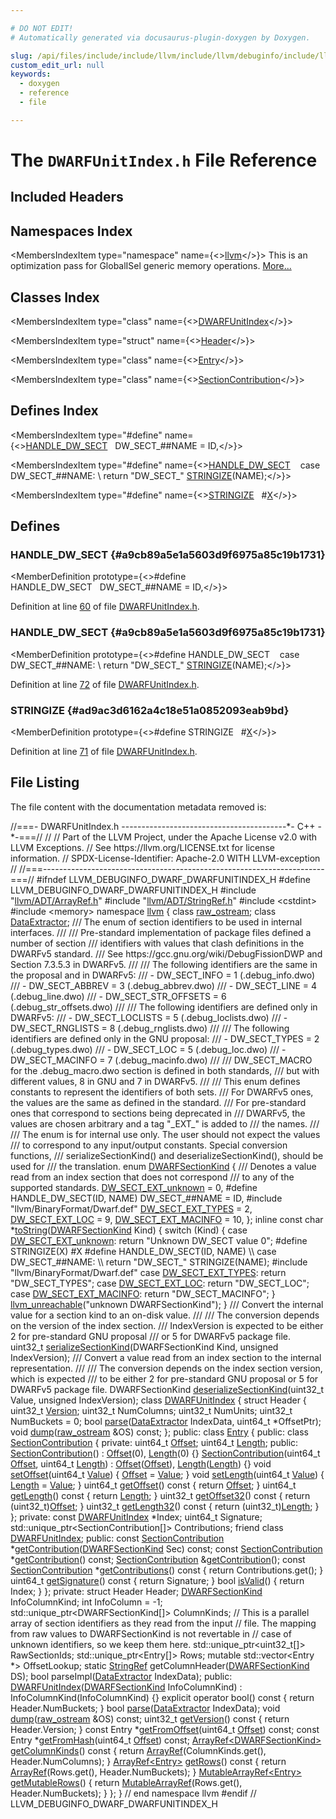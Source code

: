 ```yaml
---

# DO NOT EDIT!
# Automatically generated via docusaurus-plugin-doxygen by Doxygen.

slug: /api/files/include/include/llvm/include/llvm/debuginfo/include/llvm/debuginfo/dwarf/dwarfunitindex-h
custom_edit_url: null
keywords:
  - doxygen
  - reference
  - file

---
```





# The `DWARFUnitIndex.h` File Reference

<DoxygenPage pluginConfig={pluginConfig}>



## Included Headers

<IncludesList>
<IncludesListItem
  filePath="llvm/ADT/ArrayRef.h"
  permalink="/docs/api/files/include/include/llvm/include/llvm/adt/arrayref-h"
  isLocal="true" />
<IncludesListItem
  filePath="llvm/ADT/StringRef.h"
  permalink="/docs/api/files/include/include/llvm/include/llvm/adt/stringref-h"
  isLocal="true" />
<IncludesListItem
  filePath="cstdint"
  permalink=""
  isLocal="false" />
<IncludesListItem
  filePath="memory"
  permalink=""
  isLocal="false" />
<IncludesListItem
  filePath="llvm/BinaryFormat/Dwarf.def"
  permalink=""
  isLocal="true" />
</IncludesList>

## Namespaces Index

<MembersIndex>

<MembersIndexItem
  type="namespace"
  name={<><a href="/docs/api/namespaces/llvm">llvm</a></>}>
This is an optimization pass for GlobalISel generic memory operations. <a href="/docs/api/namespaces/llvm/#details">More...</a>
</MembersIndexItem>

</MembersIndex>

## Classes Index

<MembersIndex>

<MembersIndexItem
  type="class"
  name={<><a href="/docs/api/classes/llvm/dwarfunitindex">DWARFUnitIndex</a></>}>
</MembersIndexItem>

<MembersIndexItem
  type="struct"
  name={<><a href="/docs/api/structs/llvm/dwarfunitindex/header">Header</a></>}>
</MembersIndexItem>

<MembersIndexItem
  type="class"
  name={<><a href="/docs/api/classes/llvm/dwarfunitindex/entry">Entry</a></>}>
</MembersIndexItem>

<MembersIndexItem
  type="class"
  name={<><a href="/docs/api/classes/llvm/dwarfunitindex/entry/sectioncontribution">SectionContribution</a></>}>
</MembersIndexItem>

</MembersIndex>

## Defines Index

<MembersIndex>

<MembersIndexItem
  type="#define"
  name={<><a href="#a9cb89a5e1a5603d9f6975a85c19b1731">HANDLE&#95;DW&#95;SECT</a>&nbsp;&nbsp;&nbsp;DW&#95;SECT&#95;##NAME = ID,</>}>
</MembersIndexItem>

<MembersIndexItem
  type="#define"
  name={<><a href="#a9cb89a5e1a5603d9f6975a85c19b1731">HANDLE&#95;DW&#95;SECT</a>&nbsp;&nbsp;&nbsp;  case DW&#95;SECT&#95;##NAME:                                                         \\
    return &quot;DW&#95;SECT&#95;&quot; <a href="#ad9ac3d6162a4c18e51a0852093eab9bd">STRINGIZE</a>(NAME);</>}>
</MembersIndexItem>

<MembersIndexItem
  type="#define"
  name={<><a href="#ad9ac3d6162a4c18e51a0852093eab9bd">STRINGIZE</a>&nbsp;&nbsp;&nbsp;#<a href="/docs/api/files/lib/lib/tablegen/tablegenbackendskeleton-cpp/#ab60f28d7a141ac46ccc200176a1bca8b">X</a></>}>
</MembersIndexItem>

</MembersIndex>


<SectionDefinition>

## Defines

### HANDLE&#95;DW&#95;SECT {#a9cb89a5e1a5603d9f6975a85c19b1731}

<MemberDefinition
  prototype={<>#define HANDLE&#95;DW&#95;SECT&nbsp;&nbsp;&nbsp;DW&#95;SECT&#95;##NAME = ID,</>}>

Definition at line <a href="#l00060">60</a> of file <a href="/docs/api/files/include/include/llvm/include/llvm/debuginfo/include/llvm/debuginfo/dwarf/dwarfunitindex-h">DWARFUnitIndex.h</a>.
</MemberDefinition>

### HANDLE&#95;DW&#95;SECT {#a9cb89a5e1a5603d9f6975a85c19b1731}

<MemberDefinition
  prototype={<>#define HANDLE&#95;DW&#95;SECT&nbsp;&nbsp;&nbsp;  case DW&#95;SECT&#95;##NAME:                                                         \\
    return &quot;DW&#95;SECT&#95;&quot; <a href="#ad9ac3d6162a4c18e51a0852093eab9bd">STRINGIZE</a>(NAME);</>}>

Definition at line <a href="#l00072">72</a> of file <a href="/docs/api/files/include/include/llvm/include/llvm/debuginfo/include/llvm/debuginfo/dwarf/dwarfunitindex-h">DWARFUnitIndex.h</a>.
</MemberDefinition>

### STRINGIZE {#ad9ac3d6162a4c18e51a0852093eab9bd}

<MemberDefinition
  prototype={<>#define STRINGIZE&nbsp;&nbsp;&nbsp;#<a href="/docs/api/files/lib/lib/tablegen/tablegenbackendskeleton-cpp/#ab60f28d7a141ac46ccc200176a1bca8b">X</a></>}>

Definition at line <a href="#l00071">71</a> of file <a href="/docs/api/files/include/include/llvm/include/llvm/debuginfo/include/llvm/debuginfo/dwarf/dwarfunitindex-h">DWARFUnitIndex.h</a>.
</MemberDefinition>

</SectionDefinition>

## File Listing

The file content with the documentation metadata removed is:

<ProgramListing>

<Link id="l00001" /><CodeLine lineNumber="1"><span class="doxyHighlightComment">//===- DWARFUnitIndex.h -----------------------------------------&#42;- C++ -&#42;-===//</span></CodeLine>
<Link id="l00002" /><CodeLine lineNumber="2"><span class="doxyHighlightComment">//</span></CodeLine>
<Link id="l00003" /><CodeLine lineNumber="3"><span class="doxyHighlightComment">// Part of the LLVM Project, under the Apache License v2.0 with LLVM Exceptions.</span></CodeLine>
<Link id="l00004" /><CodeLine lineNumber="4"><span class="doxyHighlightComment">// See https://llvm.org/LICENSE.txt for license information.</span></CodeLine>
<Link id="l00005" /><CodeLine lineNumber="5"><span class="doxyHighlightComment">// SPDX-License-Identifier: Apache-2.0 WITH LLVM-exception</span></CodeLine>
<Link id="l00006" /><CodeLine lineNumber="6"><span class="doxyHighlightComment">//</span></CodeLine>
<Link id="l00007" /><CodeLine lineNumber="7"><span class="doxyHighlightComment">//===----------------------------------------------------------------------===//</span></CodeLine>
<Link id="l00008" /><CodeLine lineNumber="8"></CodeLine>
<Link id="l00009" /><CodeLine lineNumber="9"><span class="doxyHighlightPreprocessor">#ifndef LLVM&#95;DEBUGINFO&#95;DWARF&#95;DWARFUNITINDEX&#95;H</span></CodeLine>
<Link id="l00010" /><CodeLine lineNumber="10"><span class="doxyHighlightPreprocessor">#define LLVM&#95;DEBUGINFO&#95;DWARF&#95;DWARFUNITINDEX&#95;H</span></CodeLine>
<Link id="l00011" /><CodeLine lineNumber="11"></CodeLine>
<Link id="l00012" /><CodeLine lineNumber="12"><span class="doxyHighlightPreprocessor">#include &quot;<a href="/docs/api/files/include/include/llvm/include/llvm/adt/arrayref-h">llvm/ADT/ArrayRef.h</a>&quot;</span></CodeLine>
<Link id="l00013" /><CodeLine lineNumber="13"><span class="doxyHighlightPreprocessor">#include &quot;<a href="/docs/api/files/include/include/llvm/include/llvm/adt/stringref-h">llvm/ADT/StringRef.h</a>&quot;</span></CodeLine>
<Link id="l00014" /><CodeLine lineNumber="14"><span class="doxyHighlightPreprocessor">#include &lt;cstdint&gt;</span></CodeLine>
<Link id="l00015" /><CodeLine lineNumber="15"><span class="doxyHighlightPreprocessor">#include &lt;memory&gt;</span></CodeLine>
<Link id="l00016" /><CodeLine lineNumber="16"></CodeLine>
<Link id="l00017" /><CodeLine lineNumber="17"><span class="doxyHighlightKeyword">namespace </span><span class="doxyHighlight"><a href="/docs/api/namespaces/llvm">llvm</a> &#123;</span></CodeLine>
<Link id="l00018" /><CodeLine lineNumber="18"></CodeLine>
<Link id="l00019" /><CodeLine lineNumber="19"><span class="doxyHighlightKeyword">class </span><span class="doxyHighlight"><a href="/docs/api/classes/llvm/raw-ostream">raw&#95;ostream</a>;</span></CodeLine>
<Link id="l00020" /><CodeLine lineNumber="20"><span class="doxyHighlightKeyword">class </span><span class="doxyHighlight"><a href="/docs/api/classes/llvm/dataextractor">DataExtractor</a>;</span></CodeLine>
<Link id="l00021" /><CodeLine lineNumber="21"></CodeLine>
<Link id="l00022" /><CodeLine lineNumber="22"><span class="doxyHighlightComment">/// The enum of section identifiers to be used in internal interfaces.</span></CodeLine>
<Link id="l00023" /><CodeLine lineNumber="23"><span class="doxyHighlightComment">///</span></CodeLine>
<Link id="l00024" /><CodeLine lineNumber="24"><span class="doxyHighlightComment">/// Pre-standard implementation of package files defined a number of section</span></CodeLine>
<Link id="l00025" /><CodeLine lineNumber="25"><span class="doxyHighlightComment">/// identifiers with values that clash definitions in the DWARFv5 standard.</span></CodeLine>
<Link id="l00026" /><CodeLine lineNumber="26"><span class="doxyHighlightComment">/// See https://gcc.gnu.org/wiki/DebugFissionDWP and Section 7.3.5.3 in DWARFv5.</span></CodeLine>
<Link id="l00027" /><CodeLine lineNumber="27"><span class="doxyHighlightComment">///</span></CodeLine>
<Link id="l00028" /><CodeLine lineNumber="28"><span class="doxyHighlightComment">/// The following identifiers are the same in the proposal and in DWARFv5:</span></CodeLine>
<Link id="l00029" /><CodeLine lineNumber="29"><span class="doxyHighlightComment">/// - DW&#95;SECT&#95;INFO         = 1 (.debug&#95;info.dwo)</span></CodeLine>
<Link id="l00030" /><CodeLine lineNumber="30"><span class="doxyHighlightComment">/// - DW&#95;SECT&#95;ABBREV       = 3 (.debug&#95;abbrev.dwo)</span></CodeLine>
<Link id="l00031" /><CodeLine lineNumber="31"><span class="doxyHighlightComment">/// - DW&#95;SECT&#95;LINE         = 4 (.debug&#95;line.dwo)</span></CodeLine>
<Link id="l00032" /><CodeLine lineNumber="32"><span class="doxyHighlightComment">/// - DW&#95;SECT&#95;STR&#95;OFFSETS  = 6 (.debug&#95;str&#95;offsets.dwo)</span></CodeLine>
<Link id="l00033" /><CodeLine lineNumber="33"><span class="doxyHighlightComment">///</span></CodeLine>
<Link id="l00034" /><CodeLine lineNumber="34"><span class="doxyHighlightComment">/// The following identifiers are defined only in DWARFv5:</span></CodeLine>
<Link id="l00035" /><CodeLine lineNumber="35"><span class="doxyHighlightComment">/// - DW&#95;SECT&#95;LOCLISTS     = 5 (.debug&#95;loclists.dwo)</span></CodeLine>
<Link id="l00036" /><CodeLine lineNumber="36"><span class="doxyHighlightComment">/// - DW&#95;SECT&#95;RNGLISTS     = 8 (.debug&#95;rnglists.dwo)</span></CodeLine>
<Link id="l00037" /><CodeLine lineNumber="37"><span class="doxyHighlightComment">///</span></CodeLine>
<Link id="l00038" /><CodeLine lineNumber="38"><span class="doxyHighlightComment">/// The following identifiers are defined only in the GNU proposal:</span></CodeLine>
<Link id="l00039" /><CodeLine lineNumber="39"><span class="doxyHighlightComment">/// - DW&#95;SECT&#95;TYPES        = 2 (.debug&#95;types.dwo)</span></CodeLine>
<Link id="l00040" /><CodeLine lineNumber="40"><span class="doxyHighlightComment">/// - DW&#95;SECT&#95;LOC          = 5 (.debug&#95;loc.dwo)</span></CodeLine>
<Link id="l00041" /><CodeLine lineNumber="41"><span class="doxyHighlightComment">/// - DW&#95;SECT&#95;MACINFO      = 7 (.debug&#95;macinfo.dwo)</span></CodeLine>
<Link id="l00042" /><CodeLine lineNumber="42"><span class="doxyHighlightComment">///</span></CodeLine>
<Link id="l00043" /><CodeLine lineNumber="43"><span class="doxyHighlightComment">/// DW&#95;SECT&#95;MACRO for the .debug&#95;macro.dwo section is defined in both standards,</span></CodeLine>
<Link id="l00044" /><CodeLine lineNumber="44"><span class="doxyHighlightComment">/// but with different values, 8 in GNU and 7 in DWARFv5.</span></CodeLine>
<Link id="l00045" /><CodeLine lineNumber="45"><span class="doxyHighlightComment">///</span></CodeLine>
<Link id="l00046" /><CodeLine lineNumber="46"><span class="doxyHighlightComment">/// This enum defines constants to represent the identifiers of both sets.</span></CodeLine>
<Link id="l00047" /><CodeLine lineNumber="47"><span class="doxyHighlightComment">/// For DWARFv5 ones, the values are the same as defined in the standard.</span></CodeLine>
<Link id="l00048" /><CodeLine lineNumber="48"><span class="doxyHighlightComment">/// For pre-standard ones that correspond to sections being deprecated in</span></CodeLine>
<Link id="l00049" /><CodeLine lineNumber="49"><span class="doxyHighlightComment">/// DWARFv5, the values are chosen arbitrary and a tag &quot;&#95;EXT&#95;&quot; is added to</span></CodeLine>
<Link id="l00050" /><CodeLine lineNumber="50"><span class="doxyHighlightComment">/// the names.</span></CodeLine>
<Link id="l00051" /><CodeLine lineNumber="51"><span class="doxyHighlightComment">///</span></CodeLine>
<Link id="l00052" /><CodeLine lineNumber="52"><span class="doxyHighlightComment">/// The enum is for internal use only. The user should not expect the values</span></CodeLine>
<Link id="l00053" /><CodeLine lineNumber="53"><span class="doxyHighlightComment">/// to correspond to any input/output constants. Special conversion functions,</span></CodeLine>
<Link id="l00054" /><CodeLine lineNumber="54"><span class="doxyHighlightComment">/// serializeSectionKind() and deserializeSectionKind(), should be used for</span></CodeLine>
<Link id="l00055" /><CodeLine lineNumber="55"><span class="doxyHighlightComment">/// the translation.</span></CodeLine>
<Link id="l00056" /><CodeLine lineNumber="56" lineLink="/docs/api/namespaces/llvm/#a52d529efd96454b48642563c5f78e242"><span class="doxyHighlightKeyword">enum</span><span class="doxyHighlight"> <a href="/docs/api/namespaces/llvm/#a52d529efd96454b48642563c5f78e242">DWARFSectionKind</a> &#123;</span></CodeLine>
<Link id="l00057" /><CodeLine lineNumber="57"><span class="doxyHighlightComment">  /// Denotes a value read from an index section that does not correspond</span></CodeLine>
<Link id="l00058" /><CodeLine lineNumber="58"><span class="doxyHighlightComment">  /// to any of the supported standards.</span></CodeLine>
<Link id="l00059" /><CodeLine lineNumber="59" lineLink="/docs/api/namespaces/llvm/#a52d529efd96454b48642563c5f78e242a3deaa3086642de18a4d80695d0191a36"><span class="doxyHighlight">  <a href="/docs/api/namespaces/llvm/#a52d529efd96454b48642563c5f78e242a3deaa3086642de18a4d80695d0191a36">DW&#95;SECT&#95;EXT&#95;unknown</a> = 0,</span></CodeLine>
<Link id="l00060" /><CodeLine lineNumber="60" lineLink="#a9cb89a5e1a5603d9f6975a85c19b1731"><span class="doxyHighlightPreprocessor">#define HANDLE&#95;DW&#95;SECT(ID, NAME) DW&#95;SECT&#95;##NAME = ID,</span></CodeLine>
<Link id="l00061" /><CodeLine lineNumber="61"><span class="doxyHighlightPreprocessor">#include &quot;llvm/BinaryFormat/Dwarf.def&quot;</span></CodeLine>
<Link id="l00062" /><CodeLine lineNumber="62" lineLink="/docs/api/namespaces/llvm/#a52d529efd96454b48642563c5f78e242a635a63c1fbd498b75ee76603878154ca"><span class="doxyHighlight">  <a href="/docs/api/namespaces/llvm/#a52d529efd96454b48642563c5f78e242a635a63c1fbd498b75ee76603878154ca">DW&#95;SECT&#95;EXT&#95;TYPES</a> = 2,</span></CodeLine>
<Link id="l00063" /><CodeLine lineNumber="63" lineLink="/docs/api/namespaces/llvm/#a52d529efd96454b48642563c5f78e242a3c17e61a3717834d08557468dd5dd721"><span class="doxyHighlight">  <a href="/docs/api/namespaces/llvm/#a52d529efd96454b48642563c5f78e242a3c17e61a3717834d08557468dd5dd721">DW&#95;SECT&#95;EXT&#95;LOC</a> = 9,</span></CodeLine>
<Link id="l00064" /><CodeLine lineNumber="64" lineLink="/docs/api/namespaces/llvm/#a52d529efd96454b48642563c5f78e242ad0aa159fd629a5e0922fc1c90ee5da70"><span class="doxyHighlight">  <a href="/docs/api/namespaces/llvm/#a52d529efd96454b48642563c5f78e242ad0aa159fd629a5e0922fc1c90ee5da70">DW&#95;SECT&#95;EXT&#95;MACINFO</a> = 10,</span></CodeLine>
<Link id="l00065" /><CodeLine lineNumber="65"><span class="doxyHighlight">&#125;;</span></CodeLine>
<Link id="l00066" /><CodeLine lineNumber="66"></CodeLine>
<Link id="l00067" /><CodeLine lineNumber="67" lineLink="/docs/api/namespaces/llvm/#ad06d74e24faba91639ef782ef7291c3d"><span class="doxyHighlightKeyword">inline</span><span class="doxyHighlight"> </span><span class="doxyHighlightKeyword">const</span><span class="doxyHighlight"> </span><span class="doxyHighlightKeywordType">char</span><span class="doxyHighlight"> &#42;<a href="/docs/api/namespaces/llvm/#aba83a013c55b19255697393a10d9165e">toString</a>(<a href="/docs/api/namespaces/llvm/#a52d529efd96454b48642563c5f78e242">DWARFSectionKind</a> Kind) &#123;</span></CodeLine>
<Link id="l00068" /><CodeLine lineNumber="68"><span class="doxyHighlight">  </span><span class="doxyHighlightKeywordFlow">switch</span><span class="doxyHighlight"> (Kind) &#123;</span></CodeLine>
<Link id="l00069" /><CodeLine lineNumber="69"><span class="doxyHighlight">  </span><span class="doxyHighlightKeywordFlow">case</span><span class="doxyHighlight"> <a href="/docs/api/namespaces/llvm/#a52d529efd96454b48642563c5f78e242a3deaa3086642de18a4d80695d0191a36">DW&#95;SECT&#95;EXT&#95;unknown</a>:</span></CodeLine>
<Link id="l00070" /><CodeLine lineNumber="70"><span class="doxyHighlight">    </span><span class="doxyHighlightKeywordFlow">return</span><span class="doxyHighlight"> </span><span class="doxyHighlightStringLiteral">&quot;Unknown DW&#95;SECT value 0&quot;</span><span class="doxyHighlight">;</span></CodeLine>
<Link id="l00071" /><CodeLine lineNumber="71"><span class="doxyHighlightPreprocessor">#define STRINGIZE(X) #X</span></CodeLine>
<Link id="l00072" /><CodeLine lineNumber="72"><span class="doxyHighlightPreprocessor">#define HANDLE&#95;DW&#95;SECT(ID, NAME)                                               \\</span></CodeLine>
<Link id="l00073" /><CodeLine lineNumber="73"><span class="doxyHighlightPreprocessor">  case DW&#95;SECT&#95;##NAME:                                                         \\</span></CodeLine>
<Link id="l00074" /><CodeLine lineNumber="74"><span class="doxyHighlightPreprocessor">    return &quot;DW&#95;SECT&#95;&quot; STRINGIZE(NAME);</span></CodeLine>
<Link id="l00075" /><CodeLine lineNumber="75"><span class="doxyHighlightPreprocessor">#include &quot;llvm/BinaryFormat/Dwarf.def&quot;</span></CodeLine>
<Link id="l00076" /><CodeLine lineNumber="76"><span class="doxyHighlight">  </span><span class="doxyHighlightKeywordFlow">case</span><span class="doxyHighlight"> <a href="/docs/api/namespaces/llvm/#a52d529efd96454b48642563c5f78e242a635a63c1fbd498b75ee76603878154ca">DW&#95;SECT&#95;EXT&#95;TYPES</a>:</span></CodeLine>
<Link id="l00077" /><CodeLine lineNumber="77"><span class="doxyHighlight">    </span><span class="doxyHighlightKeywordFlow">return</span><span class="doxyHighlight"> </span><span class="doxyHighlightStringLiteral">&quot;DW&#95;SECT&#95;TYPES&quot;</span><span class="doxyHighlight">;</span></CodeLine>
<Link id="l00078" /><CodeLine lineNumber="78"><span class="doxyHighlight">  </span><span class="doxyHighlightKeywordFlow">case</span><span class="doxyHighlight"> <a href="/docs/api/namespaces/llvm/#a52d529efd96454b48642563c5f78e242a3c17e61a3717834d08557468dd5dd721">DW&#95;SECT&#95;EXT&#95;LOC</a>:</span></CodeLine>
<Link id="l00079" /><CodeLine lineNumber="79"><span class="doxyHighlight">    </span><span class="doxyHighlightKeywordFlow">return</span><span class="doxyHighlight"> </span><span class="doxyHighlightStringLiteral">&quot;DW&#95;SECT&#95;LOC&quot;</span><span class="doxyHighlight">;</span></CodeLine>
<Link id="l00080" /><CodeLine lineNumber="80"><span class="doxyHighlight">  </span><span class="doxyHighlightKeywordFlow">case</span><span class="doxyHighlight"> <a href="/docs/api/namespaces/llvm/#a52d529efd96454b48642563c5f78e242ad0aa159fd629a5e0922fc1c90ee5da70">DW&#95;SECT&#95;EXT&#95;MACINFO</a>:</span></CodeLine>
<Link id="l00081" /><CodeLine lineNumber="81"><span class="doxyHighlight">    </span><span class="doxyHighlightKeywordFlow">return</span><span class="doxyHighlight"> </span><span class="doxyHighlightStringLiteral">&quot;DW&#95;SECT&#95;MACINFO&quot;</span><span class="doxyHighlight">;</span></CodeLine>
<Link id="l00082" /><CodeLine lineNumber="82"><span class="doxyHighlight">  &#125;</span></CodeLine>
<Link id="l00083" /><CodeLine lineNumber="83"><span class="doxyHighlight">  <a href="/docs/api/files/include/include/llvm/include/llvm/support/errorhandling-h/#ace243f5c25697a1107cce46626b3dc94">llvm&#95;unreachable</a>(</span><span class="doxyHighlightStringLiteral">&quot;unknown DWARFSectionKind&quot;</span><span class="doxyHighlight">);</span></CodeLine>
<Link id="l00084" /><CodeLine lineNumber="84"><span class="doxyHighlight">&#125;</span></CodeLine>
<Link id="l00085" /><CodeLine lineNumber="85"></CodeLine>
<Link id="l00086" /><CodeLine lineNumber="86"><span class="doxyHighlightComment">/// Convert the internal value for a section kind to an on-disk value.</span></CodeLine>
<Link id="l00087" /><CodeLine lineNumber="87"><span class="doxyHighlightComment">///</span></CodeLine>
<Link id="l00088" /><CodeLine lineNumber="88"><span class="doxyHighlightComment">/// The conversion depends on the version of the index section.</span></CodeLine>
<Link id="l00089" /><CodeLine lineNumber="89"><span class="doxyHighlightComment">/// IndexVersion is expected to be either 2 for pre-standard GNU proposal</span></CodeLine>
<Link id="l00090" /><CodeLine lineNumber="90"><span class="doxyHighlightComment">/// or 5 for DWARFv5 package file.</span></CodeLine>
<Link id="l00091" /><CodeLine lineNumber="91"><span class="doxyHighlight">uint32&#95;t <a href="/docs/api/namespaces/llvm/#a65e9a46202bf3a405d3465c68e54ff54">serializeSectionKind</a>(DWARFSectionKind Kind, </span><span class="doxyHighlightKeywordType">unsigned</span><span class="doxyHighlight"> IndexVersion);</span></CodeLine>
<Link id="l00092" /><CodeLine lineNumber="92"></CodeLine>
<Link id="l00093" /><CodeLine lineNumber="93"><span class="doxyHighlightComment">/// Convert a value read from an index section to the internal representation.</span></CodeLine>
<Link id="l00094" /><CodeLine lineNumber="94"><span class="doxyHighlightComment">///</span></CodeLine>
<Link id="l00095" /><CodeLine lineNumber="95"><span class="doxyHighlightComment">/// The conversion depends on the index section version, which is expected</span></CodeLine>
<Link id="l00096" /><CodeLine lineNumber="96"><span class="doxyHighlightComment">/// to be either 2 for pre-standard GNU proposal or 5 for DWARFv5 package file.</span></CodeLine>
<Link id="l00097" /><CodeLine lineNumber="97"><span class="doxyHighlight">DWARFSectionKind <a href="/docs/api/namespaces/llvm/#a50d1e7c7632259688573e3e6788f3639">deserializeSectionKind</a>(uint32&#95;t Value, </span><span class="doxyHighlightKeywordType">unsigned</span><span class="doxyHighlight"> IndexVersion);</span></CodeLine>
<Link id="l00098" /><CodeLine lineNumber="98"></CodeLine>
<Link id="l00099" /><CodeLine lineNumber="99" lineLink="/docs/api/classes/llvm/dwarfunitindex"><span class="doxyHighlightKeyword">class </span><span class="doxyHighlight"><a href="/docs/api/classes/llvm/dwarfunitindex/#ab3350ae5dd9e2087f804608f4ce2c107">DWARFUnitIndex</a> &#123;</span></CodeLine>
<Link id="l00100" /><CodeLine lineNumber="100"><span class="doxyHighlight">  </span><span class="doxyHighlightKeyword">struct </span><span class="doxyHighlight">Header &#123;</span></CodeLine>
<Link id="l00101" /><CodeLine lineNumber="101"><span class="doxyHighlight">    uint32&#95;t <a href="/docs/api/namespaces/llvm/#a689a023f54d38d41f6d952cac41ee538">Version</a>;</span></CodeLine>
<Link id="l00102" /><CodeLine lineNumber="102"><span class="doxyHighlight">    uint32&#95;t NumColumns;</span></CodeLine>
<Link id="l00103" /><CodeLine lineNumber="103"><span class="doxyHighlight">    uint32&#95;t NumUnits;</span></CodeLine>
<Link id="l00104" /><CodeLine lineNumber="104"><span class="doxyHighlight">    uint32&#95;t NumBuckets = 0;</span></CodeLine>
<Link id="l00105" /><CodeLine lineNumber="105"></CodeLine>
<Link id="l00106" /><CodeLine lineNumber="106"><span class="doxyHighlight">    </span><span class="doxyHighlightKeywordType">bool</span><span class="doxyHighlight"> <a href="/docs/api/classes/llvm/dwarfunitindex/#a912f3ddca68fb6c538540be0c0b9c98d">parse</a>(<a href="/docs/api/classes/llvm/dataextractor">DataExtractor</a> IndexData, uint64&#95;t &#42;OffsetPtr);</span></CodeLine>
<Link id="l00107" /><CodeLine lineNumber="107"><span class="doxyHighlight">    </span><span class="doxyHighlightKeywordType">void</span><span class="doxyHighlight"> <a href="/docs/api/classes/llvm/dwarfunitindex/#a8b1fff716b8c2d13ec16bf4cb315ef8c">dump</a>(<a href="/docs/api/classes/llvm/raw-ostream">raw&#95;ostream</a> &amp;OS) </span><span class="doxyHighlightKeyword">const</span><span class="doxyHighlight">;</span></CodeLine>
<Link id="l00108" /><CodeLine lineNumber="108"><span class="doxyHighlight">  &#125;;</span></CodeLine>
<Link id="l00109" /><CodeLine lineNumber="109"></CodeLine>
<Link id="l00110" /><CodeLine lineNumber="110"><span class="doxyHighlightKeyword">public</span><span class="doxyHighlight">:</span></CodeLine>
<Link id="l00111" /><CodeLine lineNumber="111" lineLink="/docs/api/classes/llvm/dwarfunitindex/entry"><span class="doxyHighlight">  </span><span class="doxyHighlightKeyword">class </span><span class="doxyHighlight"><a href="/docs/api/classes/llvm/dwarfunitindex/entry">Entry</a> &#123;</span></CodeLine>
<Link id="l00112" /><CodeLine lineNumber="112"><span class="doxyHighlight">  </span><span class="doxyHighlightKeyword">public</span><span class="doxyHighlight">:</span></CodeLine>
<Link id="l00113" /><CodeLine lineNumber="113" lineLink="/docs/api/classes/llvm/dwarfunitindex/entry/sectioncontribution"><span class="doxyHighlight">    </span><span class="doxyHighlightKeyword">class </span><span class="doxyHighlight"><a href="/docs/api/classes/llvm/dwarfunitindex/entry/sectioncontribution/#a5db3e8390b84c89cf260806f22c0e8c8">SectionContribution</a> &#123;</span></CodeLine>
<Link id="l00114" /><CodeLine lineNumber="114"><span class="doxyHighlight">    </span><span class="doxyHighlightKeyword">private</span><span class="doxyHighlight">:</span></CodeLine>
<Link id="l00115" /><CodeLine lineNumber="115"><span class="doxyHighlight">      uint64&#95;t <a href="/docs/api/namespaces/llvm/#a05f5b9a11bdcc5feba62899f95dcf878a3134224cba2545bc57954d3b072aebb4">Offset</a>;</span></CodeLine>
<Link id="l00116" /><CodeLine lineNumber="116"><span class="doxyHighlight">      uint64&#95;t <a href="/docs/api/namespaces/llvm/#a05f5b9a11bdcc5feba62899f95dcf878af6d9f1c7b49b7601fae6a545002a6763">Length</a>;</span></CodeLine>
<Link id="l00117" /><CodeLine lineNumber="117"></CodeLine>
<Link id="l00118" /><CodeLine lineNumber="118"><span class="doxyHighlight">    </span><span class="doxyHighlightKeyword">public</span><span class="doxyHighlight">:</span></CodeLine>
<Link id="l00119" /><CodeLine lineNumber="119" lineLink="/docs/api/classes/llvm/dwarfunitindex/entry/sectioncontribution/#a5db3e8390b84c89cf260806f22c0e8c8"><span class="doxyHighlight">      <a href="/docs/api/classes/llvm/dwarfunitindex/entry/sectioncontribution/#a5db3e8390b84c89cf260806f22c0e8c8">SectionContribution</a>() : <a href="/docs/api/namespaces/llvm/#a05f5b9a11bdcc5feba62899f95dcf878a3134224cba2545bc57954d3b072aebb4">Offset</a>(0), <a href="/docs/api/namespaces/llvm/#a05f5b9a11bdcc5feba62899f95dcf878af6d9f1c7b49b7601fae6a545002a6763">Length</a>(0) &#123;&#125;</span></CodeLine>
<Link id="l00120" /><CodeLine lineNumber="120" lineLink="/docs/api/classes/llvm/dwarfunitindex/entry/sectioncontribution/#a8bcb2692c60fbf01b51cc543c5898d02"><span class="doxyHighlight">      <a href="/docs/api/classes/llvm/dwarfunitindex/entry/sectioncontribution/#a8bcb2692c60fbf01b51cc543c5898d02">SectionContribution</a>(uint64&#95;t <a href="/docs/api/namespaces/llvm/#a05f5b9a11bdcc5feba62899f95dcf878a3134224cba2545bc57954d3b072aebb4">Offset</a>, uint64&#95;t <a href="/docs/api/namespaces/llvm/#a05f5b9a11bdcc5feba62899f95dcf878af6d9f1c7b49b7601fae6a545002a6763">Length</a>)</span></CodeLine>
<Link id="l00121" /><CodeLine lineNumber="121"><span class="doxyHighlight">          : <a href="/docs/api/namespaces/llvm/#a05f5b9a11bdcc5feba62899f95dcf878a3134224cba2545bc57954d3b072aebb4">Offset</a>(<a href="/docs/api/namespaces/llvm/#a05f5b9a11bdcc5feba62899f95dcf878a3134224cba2545bc57954d3b072aebb4">Offset</a>), <a href="/docs/api/namespaces/llvm/#a05f5b9a11bdcc5feba62899f95dcf878af6d9f1c7b49b7601fae6a545002a6763">Length</a>(<a href="/docs/api/namespaces/llvm/#a05f5b9a11bdcc5feba62899f95dcf878af6d9f1c7b49b7601fae6a545002a6763">Length</a>) &#123;&#125;</span></CodeLine>
<Link id="l00122" /><CodeLine lineNumber="122"></CodeLine>
<Link id="l00123" /><CodeLine lineNumber="123" lineLink="/docs/api/classes/llvm/dwarfunitindex/entry/sectioncontribution/#a36937560f2242eda2a5a741cbe36a5c8"><span class="doxyHighlight">      </span><span class="doxyHighlightKeywordType">void</span><span class="doxyHighlight"> <a href="/docs/api/classes/llvm/dwarfunitindex/entry/sectioncontribution/#a36937560f2242eda2a5a741cbe36a5c8">setOffset</a>(uint64&#95;t <a href="/docs/api/classes/llvm/value">Value</a>) &#123; <a href="/docs/api/namespaces/llvm/#a05f5b9a11bdcc5feba62899f95dcf878a3134224cba2545bc57954d3b072aebb4">Offset</a> = <a href="/docs/api/classes/llvm/value">Value</a>; &#125;</span></CodeLine>
<Link id="l00124" /><CodeLine lineNumber="124" lineLink="/docs/api/classes/llvm/dwarfunitindex/entry/sectioncontribution/#a4ab1df3278101a718e6aba9c1fd8d325"><span class="doxyHighlight">      </span><span class="doxyHighlightKeywordType">void</span><span class="doxyHighlight"> <a href="/docs/api/classes/llvm/dwarfunitindex/entry/sectioncontribution/#a4ab1df3278101a718e6aba9c1fd8d325">setLength</a>(uint64&#95;t <a href="/docs/api/classes/llvm/value">Value</a>) &#123; <a href="/docs/api/namespaces/llvm/#a05f5b9a11bdcc5feba62899f95dcf878af6d9f1c7b49b7601fae6a545002a6763">Length</a> = <a href="/docs/api/classes/llvm/value">Value</a>; &#125;</span></CodeLine>
<Link id="l00125" /><CodeLine lineNumber="125" lineLink="/docs/api/classes/llvm/dwarfunitindex/entry/sectioncontribution/#ae92621f43ffe14255080f55a1386fa76"><span class="doxyHighlight">      uint64&#95;t <a href="/docs/api/classes/llvm/dwarfunitindex/entry/sectioncontribution/#ae92621f43ffe14255080f55a1386fa76">getOffset</a>()</span><span class="doxyHighlightKeyword"> const </span><span class="doxyHighlight">&#123; </span><span class="doxyHighlightKeywordFlow">return</span><span class="doxyHighlight"> <a href="/docs/api/namespaces/llvm/#a05f5b9a11bdcc5feba62899f95dcf878a3134224cba2545bc57954d3b072aebb4">Offset</a>; &#125;</span></CodeLine>
<Link id="l00126" /><CodeLine lineNumber="126" lineLink="/docs/api/classes/llvm/dwarfunitindex/entry/sectioncontribution/#a30f6a0d23db4ce6797aa7f49636a2d01"><span class="doxyHighlight">      uint64&#95;t <a href="/docs/api/classes/llvm/dwarfunitindex/entry/sectioncontribution/#a30f6a0d23db4ce6797aa7f49636a2d01">getLength</a>()</span><span class="doxyHighlightKeyword"> const </span><span class="doxyHighlight">&#123; </span><span class="doxyHighlightKeywordFlow">return</span><span class="doxyHighlight"> <a href="/docs/api/namespaces/llvm/#a05f5b9a11bdcc5feba62899f95dcf878af6d9f1c7b49b7601fae6a545002a6763">Length</a>; &#125;</span></CodeLine>
<Link id="l00127" /><CodeLine lineNumber="127" lineLink="/docs/api/classes/llvm/dwarfunitindex/entry/sectioncontribution/#a144cd4336a3dbf7d4be610860b4acd4c"><span class="doxyHighlight">      uint32&#95;t <a href="/docs/api/classes/llvm/dwarfunitindex/entry/sectioncontribution/#a144cd4336a3dbf7d4be610860b4acd4c">getOffset32</a>()</span><span class="doxyHighlightKeyword"> const </span><span class="doxyHighlight">&#123; </span><span class="doxyHighlightKeywordFlow">return</span><span class="doxyHighlight"> (uint32&#95;t)<a href="/docs/api/namespaces/llvm/#a05f5b9a11bdcc5feba62899f95dcf878a3134224cba2545bc57954d3b072aebb4">Offset</a>; &#125;</span></CodeLine>
<Link id="l00128" /><CodeLine lineNumber="128" lineLink="/docs/api/classes/llvm/dwarfunitindex/entry/sectioncontribution/#a5182085c1e8f5a62136b541aeac92940"><span class="doxyHighlight">      uint32&#95;t <a href="/docs/api/classes/llvm/dwarfunitindex/entry/sectioncontribution/#a5182085c1e8f5a62136b541aeac92940">getLength32</a>()</span><span class="doxyHighlightKeyword"> const </span><span class="doxyHighlight">&#123; </span><span class="doxyHighlightKeywordFlow">return</span><span class="doxyHighlight"> (uint32&#95;t)<a href="/docs/api/namespaces/llvm/#a05f5b9a11bdcc5feba62899f95dcf878af6d9f1c7b49b7601fae6a545002a6763">Length</a>; &#125;</span></CodeLine>
<Link id="l00129" /><CodeLine lineNumber="129"><span class="doxyHighlight">    &#125;;</span></CodeLine>
<Link id="l00130" /><CodeLine lineNumber="130"></CodeLine>
<Link id="l00131" /><CodeLine lineNumber="131"><span class="doxyHighlight">  </span><span class="doxyHighlightKeyword">private</span><span class="doxyHighlight">:</span></CodeLine>
<Link id="l00132" /><CodeLine lineNumber="132"><span class="doxyHighlight">    </span><span class="doxyHighlightKeyword">const</span><span class="doxyHighlight"> <a href="/docs/api/classes/llvm/dwarfunitindex/#ab3350ae5dd9e2087f804608f4ce2c107">DWARFUnitIndex</a> &#42;Index;</span></CodeLine>
<Link id="l00133" /><CodeLine lineNumber="133"><span class="doxyHighlight">    uint64&#95;t Signature;</span></CodeLine>
<Link id="l00134" /><CodeLine lineNumber="134"><span class="doxyHighlight">    std::unique&#95;ptr&lt;SectionContribution&#91;&#93;&gt; Contributions;</span></CodeLine>
<Link id="l00135" /><CodeLine lineNumber="135" lineLink="/docs/api/classes/llvm/dwarfunitindex/entry/#aea0fb20d2aa80bd594dac6d5142200d5"><span class="doxyHighlight">    </span><span class="doxyHighlightKeyword">friend</span><span class="doxyHighlight"> </span><span class="doxyHighlightKeyword">class </span><span class="doxyHighlight"><a href="/docs/api/classes/llvm/dwarfunitindex/entry/#aea0fb20d2aa80bd594dac6d5142200d5">DWARFUnitIndex</a>;</span></CodeLine>
<Link id="l00136" /><CodeLine lineNumber="136"></CodeLine>
<Link id="l00137" /><CodeLine lineNumber="137"><span class="doxyHighlight">  </span><span class="doxyHighlightKeyword">public</span><span class="doxyHighlight">:</span></CodeLine>
<Link id="l00138" /><CodeLine lineNumber="138"><span class="doxyHighlight">    </span><span class="doxyHighlightKeyword">const</span><span class="doxyHighlight"> <a href="/docs/api/classes/llvm/dwarfunitindex/entry/sectioncontribution">SectionContribution</a> &#42;<a href="/docs/api/classes/llvm/dwarfunitindex/entry/#ac60e58ebf0e2206a18f3cb06fc12aa69">getContribution</a>(<a href="/docs/api/namespaces/llvm/#a52d529efd96454b48642563c5f78e242">DWARFSectionKind</a> Sec) </span><span class="doxyHighlightKeyword">const</span><span class="doxyHighlight">;</span></CodeLine>
<Link id="l00139" /><CodeLine lineNumber="139"><span class="doxyHighlight">    </span><span class="doxyHighlightKeyword">const</span><span class="doxyHighlight"> <a href="/docs/api/classes/llvm/dwarfunitindex/entry/sectioncontribution">SectionContribution</a> &#42;<a href="/docs/api/classes/llvm/dwarfunitindex/entry/#ac60e58ebf0e2206a18f3cb06fc12aa69">getContribution</a>() </span><span class="doxyHighlightKeyword">const</span><span class="doxyHighlight">;</span></CodeLine>
<Link id="l00140" /><CodeLine lineNumber="140"><span class="doxyHighlight">    <a href="/docs/api/classes/llvm/dwarfunitindex/entry/sectioncontribution">SectionContribution</a> &amp;<a href="/docs/api/classes/llvm/dwarfunitindex/entry/#ac60e58ebf0e2206a18f3cb06fc12aa69">getContribution</a>();</span></CodeLine>
<Link id="l00141" /><CodeLine lineNumber="141"></CodeLine>
<Link id="l00142" /><CodeLine lineNumber="142" lineLink="/docs/api/classes/llvm/dwarfunitindex/entry/#ae93bf2891988887999980e1cb6c8c20d"><span class="doxyHighlight">    </span><span class="doxyHighlightKeyword">const</span><span class="doxyHighlight"> <a href="/docs/api/classes/llvm/dwarfunitindex/entry/sectioncontribution">SectionContribution</a> &#42;<a href="/docs/api/classes/llvm/dwarfunitindex/entry/#ae93bf2891988887999980e1cb6c8c20d">getContributions</a>()</span><span class="doxyHighlightKeyword"> const </span><span class="doxyHighlight">&#123;</span></CodeLine>
<Link id="l00143" /><CodeLine lineNumber="143"><span class="doxyHighlight">      </span><span class="doxyHighlightKeywordFlow">return</span><span class="doxyHighlight"> Contributions.get();</span></CodeLine>
<Link id="l00144" /><CodeLine lineNumber="144"><span class="doxyHighlight">    &#125;</span></CodeLine>
<Link id="l00145" /><CodeLine lineNumber="145"></CodeLine>
<Link id="l00146" /><CodeLine lineNumber="146" lineLink="/docs/api/classes/llvm/dwarfunitindex/entry/#a295bdbc86baf5f4f9a84393f08c2a523"><span class="doxyHighlight">    uint64&#95;t <a href="/docs/api/classes/llvm/dwarfunitindex/entry/#a295bdbc86baf5f4f9a84393f08c2a523">getSignature</a>()</span><span class="doxyHighlightKeyword"> const </span><span class="doxyHighlight">&#123; </span><span class="doxyHighlightKeywordFlow">return</span><span class="doxyHighlight"> Signature; &#125;</span></CodeLine>
<Link id="l00147" /><CodeLine lineNumber="147" lineLink="/docs/api/classes/llvm/dwarfunitindex/entry/#ab8b9457e9fbcefbc869ea249a185b467"><span class="doxyHighlight">    </span><span class="doxyHighlightKeywordType">bool</span><span class="doxyHighlight"> <a href="/docs/api/classes/llvm/dwarfunitindex/entry/#ab8b9457e9fbcefbc869ea249a185b467">isValid</a>() &#123; </span><span class="doxyHighlightKeywordFlow">return</span><span class="doxyHighlight"> Index; &#125;</span></CodeLine>
<Link id="l00148" /><CodeLine lineNumber="148"><span class="doxyHighlight">  &#125;;</span></CodeLine>
<Link id="l00149" /><CodeLine lineNumber="149"></CodeLine>
<Link id="l00150" /><CodeLine lineNumber="150"><span class="doxyHighlightKeyword">private</span><span class="doxyHighlight">:</span></CodeLine>
<Link id="l00151" /><CodeLine lineNumber="151"><span class="doxyHighlight">  </span><span class="doxyHighlightKeyword">struct </span><span class="doxyHighlight">Header Header;</span></CodeLine>
<Link id="l00152" /><CodeLine lineNumber="152"></CodeLine>
<Link id="l00153" /><CodeLine lineNumber="153"><span class="doxyHighlight">  <a href="/docs/api/namespaces/llvm/#a52d529efd96454b48642563c5f78e242">DWARFSectionKind</a> InfoColumnKind;</span></CodeLine>
<Link id="l00154" /><CodeLine lineNumber="154"><span class="doxyHighlight">  </span><span class="doxyHighlightKeywordType">int</span><span class="doxyHighlight"> InfoColumn = -1;</span></CodeLine>
<Link id="l00155" /><CodeLine lineNumber="155"><span class="doxyHighlight">  std::unique&#95;ptr&lt;DWARFSectionKind&#91;&#93;&gt; ColumnKinds;</span></CodeLine>
<Link id="l00156" /><CodeLine lineNumber="156"><span class="doxyHighlight">  </span><span class="doxyHighlightComment">// This is a parallel array of section identifiers as they read from the input</span></CodeLine>
<Link id="l00157" /><CodeLine lineNumber="157"><span class="doxyHighlight">  </span><span class="doxyHighlightComment">// file. The mapping from raw values to DWARFSectionKind is not revertable in</span></CodeLine>
<Link id="l00158" /><CodeLine lineNumber="158"><span class="doxyHighlight">  </span><span class="doxyHighlightComment">// case of unknown identifiers, so we keep them here.</span></CodeLine>
<Link id="l00159" /><CodeLine lineNumber="159"><span class="doxyHighlight">  std::unique&#95;ptr&lt;uint32&#95;t&#91;&#93;&gt; RawSectionIds;</span></CodeLine>
<Link id="l00160" /><CodeLine lineNumber="160"><span class="doxyHighlight">  std::unique&#95;ptr&lt;Entry&#91;&#93;&gt; Rows;</span></CodeLine>
<Link id="l00161" /><CodeLine lineNumber="161"><span class="doxyHighlight">  </span><span class="doxyHighlightKeyword">mutable</span><span class="doxyHighlight"> std::vector&lt;Entry &#42;&gt; OffsetLookup;</span></CodeLine>
<Link id="l00162" /><CodeLine lineNumber="162"></CodeLine>
<Link id="l00163" /><CodeLine lineNumber="163"><span class="doxyHighlight">  </span><span class="doxyHighlightKeyword">static</span><span class="doxyHighlight"> <a href="/docs/api/classes/llvm/stringref">StringRef</a> getColumnHeader(<a href="/docs/api/namespaces/llvm/#a52d529efd96454b48642563c5f78e242">DWARFSectionKind</a> DS);</span></CodeLine>
<Link id="l00164" /><CodeLine lineNumber="164"></CodeLine>
<Link id="l00165" /><CodeLine lineNumber="165"><span class="doxyHighlight">  </span><span class="doxyHighlightKeywordType">bool</span><span class="doxyHighlight"> parseImpl(<a href="/docs/api/classes/llvm/dataextractor">DataExtractor</a> IndexData);</span></CodeLine>
<Link id="l00166" /><CodeLine lineNumber="166"></CodeLine>
<Link id="l00167" /><CodeLine lineNumber="167"><span class="doxyHighlightKeyword">public</span><span class="doxyHighlight">:</span></CodeLine>
<Link id="l00168" /><CodeLine lineNumber="168" lineLink="/docs/api/classes/llvm/dwarfunitindex/#ab3350ae5dd9e2087f804608f4ce2c107"><span class="doxyHighlight">  <a href="/docs/api/classes/llvm/dwarfunitindex/#ab3350ae5dd9e2087f804608f4ce2c107">DWARFUnitIndex</a>(<a href="/docs/api/namespaces/llvm/#a52d529efd96454b48642563c5f78e242">DWARFSectionKind</a> InfoColumnKind)</span></CodeLine>
<Link id="l00169" /><CodeLine lineNumber="169"><span class="doxyHighlight">      : InfoColumnKind(InfoColumnKind) &#123;&#125;</span></CodeLine>
<Link id="l00170" /><CodeLine lineNumber="170"></CodeLine>
<Link id="l00171" /><CodeLine lineNumber="171" lineLink="/docs/api/classes/llvm/dwarfunitindex/#adcd1a2d0ec5ab4457a45cbefea5e405e"><span class="doxyHighlight">  </span><span class="doxyHighlightKeyword">explicit</span><span class="doxyHighlight"> </span><span class="doxyHighlightKeyword">operator</span><span class="doxyHighlight"> bool()</span><span class="doxyHighlightKeyword"> const </span><span class="doxyHighlight">&#123; </span><span class="doxyHighlightKeywordFlow">return</span><span class="doxyHighlight"> Header.NumBuckets; &#125;</span></CodeLine>
<Link id="l00172" /><CodeLine lineNumber="172"></CodeLine>
<Link id="l00173" /><CodeLine lineNumber="173"><span class="doxyHighlight">  </span><span class="doxyHighlightKeywordType">bool</span><span class="doxyHighlight"> <a href="/docs/api/classes/llvm/dwarfunitindex/#a912f3ddca68fb6c538540be0c0b9c98d">parse</a>(<a href="/docs/api/classes/llvm/dataextractor">DataExtractor</a> IndexData);</span></CodeLine>
<Link id="l00174" /><CodeLine lineNumber="174"><span class="doxyHighlight">  </span><span class="doxyHighlightKeywordType">void</span><span class="doxyHighlight"> <a href="/docs/api/classes/llvm/dwarfunitindex/#a8b1fff716b8c2d13ec16bf4cb315ef8c">dump</a>(<a href="/docs/api/classes/llvm/raw-ostream">raw&#95;ostream</a> &amp;OS) </span><span class="doxyHighlightKeyword">const</span><span class="doxyHighlight">;</span></CodeLine>
<Link id="l00175" /><CodeLine lineNumber="175"></CodeLine>
<Link id="l00176" /><CodeLine lineNumber="176" lineLink="/docs/api/classes/llvm/dwarfunitindex/#a6ec17588e0b15adaf66ed1bab936703c"><span class="doxyHighlight">  uint32&#95;t <a href="/docs/api/classes/llvm/dwarfunitindex/#a6ec17588e0b15adaf66ed1bab936703c">getVersion</a>()</span><span class="doxyHighlightKeyword"> const </span><span class="doxyHighlight">&#123; </span><span class="doxyHighlightKeywordFlow">return</span><span class="doxyHighlight"> Header.Version; &#125;</span></CodeLine>
<Link id="l00177" /><CodeLine lineNumber="177"></CodeLine>
<Link id="l00178" /><CodeLine lineNumber="178"><span class="doxyHighlight">  </span><span class="doxyHighlightKeyword">const</span><span class="doxyHighlight"> Entry &#42;<a href="/docs/api/classes/llvm/dwarfunitindex/#af84f04639379091daffc0b31e81c63a2">getFromOffset</a>(uint64&#95;t <a href="/docs/api/namespaces/llvm/#a05f5b9a11bdcc5feba62899f95dcf878a3134224cba2545bc57954d3b072aebb4">Offset</a>) </span><span class="doxyHighlightKeyword">const</span><span class="doxyHighlight">;</span></CodeLine>
<Link id="l00179" /><CodeLine lineNumber="179"><span class="doxyHighlight">  </span><span class="doxyHighlightKeyword">const</span><span class="doxyHighlight"> Entry &#42;<a href="/docs/api/classes/llvm/dwarfunitindex/#ac9e0934e6a012e658cad1d1840dbd914">getFromHash</a>(uint64&#95;t <a href="/docs/api/namespaces/llvm/#a05f5b9a11bdcc5feba62899f95dcf878a3134224cba2545bc57954d3b072aebb4">Offset</a>) </span><span class="doxyHighlightKeyword">const</span><span class="doxyHighlight">;</span></CodeLine>
<Link id="l00180" /><CodeLine lineNumber="180"></CodeLine>
<Link id="l00181" /><CodeLine lineNumber="181" lineLink="/docs/api/classes/llvm/dwarfunitindex/#ad1c844ea18df24560f7c9a4e8fda55e0"><span class="doxyHighlight">  <a href="/docs/api/classes/llvm/arrayref">ArrayRef&lt;DWARFSectionKind&gt;</a> <a href="/docs/api/classes/llvm/dwarfunitindex/#ad1c844ea18df24560f7c9a4e8fda55e0">getColumnKinds</a>()</span><span class="doxyHighlightKeyword"> const </span><span class="doxyHighlight">&#123;</span></CodeLine>
<Link id="l00182" /><CodeLine lineNumber="182"><span class="doxyHighlight">    </span><span class="doxyHighlightKeywordFlow">return</span><span class="doxyHighlight"> <a href="/docs/api/namespaces/llvm/#ab9c6b351507d3c0730f4290919d43a12">ArrayRef</a>(ColumnKinds.get(), Header.NumColumns);</span></CodeLine>
<Link id="l00183" /><CodeLine lineNumber="183"><span class="doxyHighlight">  &#125;</span></CodeLine>
<Link id="l00184" /><CodeLine lineNumber="184"></CodeLine>
<Link id="l00185" /><CodeLine lineNumber="185" lineLink="/docs/api/classes/llvm/dwarfunitindex/#ad3527bcf96669701b9d724b0e0271a8b"><span class="doxyHighlight">  <a href="/docs/api/classes/llvm/arrayref">ArrayRef&lt;Entry&gt;</a> <a href="/docs/api/classes/llvm/dwarfunitindex/#ad3527bcf96669701b9d724b0e0271a8b">getRows</a>()</span><span class="doxyHighlightKeyword"> const </span><span class="doxyHighlight">&#123;</span></CodeLine>
<Link id="l00186" /><CodeLine lineNumber="186"><span class="doxyHighlight">    </span><span class="doxyHighlightKeywordFlow">return</span><span class="doxyHighlight"> <a href="/docs/api/namespaces/llvm/#ab9c6b351507d3c0730f4290919d43a12">ArrayRef</a>(Rows.get(), Header.NumBuckets);</span></CodeLine>
<Link id="l00187" /><CodeLine lineNumber="187"><span class="doxyHighlight">  &#125;</span></CodeLine>
<Link id="l00188" /><CodeLine lineNumber="188"></CodeLine>
<Link id="l00189" /><CodeLine lineNumber="189" lineLink="/docs/api/classes/llvm/dwarfunitindex/#a7a68ff12d06875daf182b2eca5c337a1"><span class="doxyHighlight">  <a href="/docs/api/classes/llvm/mutablearrayref">MutableArrayRef&lt;Entry&gt;</a> <a href="/docs/api/classes/llvm/dwarfunitindex/#a7a68ff12d06875daf182b2eca5c337a1">getMutableRows</a>() &#123;</span></CodeLine>
<Link id="l00190" /><CodeLine lineNumber="190"><span class="doxyHighlight">    </span><span class="doxyHighlightKeywordFlow">return</span><span class="doxyHighlight"> <a href="/docs/api/namespaces/llvm/#a99416758c13252bef45320a6ba6aa09c">MutableArrayRef</a>(Rows.get(), Header.NumBuckets);</span></CodeLine>
<Link id="l00191" /><CodeLine lineNumber="191"><span class="doxyHighlight">  &#125;</span></CodeLine>
<Link id="l00192" /><CodeLine lineNumber="192"><span class="doxyHighlight">&#125;;</span></CodeLine>
<Link id="l00193" /><CodeLine lineNumber="193"></CodeLine>
<Link id="l00194" /><CodeLine lineNumber="194"><span class="doxyHighlight">&#125; </span><span class="doxyHighlightComment">// end namespace llvm</span></CodeLine>
<Link id="l00195" /><CodeLine lineNumber="195"></CodeLine>
<Link id="l00196" /><CodeLine lineNumber="196"><span class="doxyHighlightPreprocessor">#endif </span><span class="doxyHighlightComment">// LLVM&#95;DEBUGINFO&#95;DWARF&#95;DWARFUNITINDEX&#95;H</span></CodeLine>

</ProgramListing>


</DoxygenPage>

